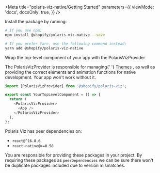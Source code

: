 
<Meta
  title="polaris-viz-native/Getting Started"
  parameters={{
    viewMode: 'docs',
    docsOnly: true,
  }}
/>

<Title>🏁 Getting Started</Title>

<Title type="h2">Installation</Title>

Install the package by running:

```bash
# If you use npm:
npm install @shopify/polaris-viz-native --save

# If you prefer Yarn, use the following command instead:
yarn add @shopify/polaris-viz-native
```

<Title type="h3">Set up PolarisVizProvider</Title>

Wrap the top-level component of your app with the PolarisVizProvider

<Banner type="Alert">
  The PolarisVizProvider is responsible for managing{' '}
  <a href="http://polaris-viz.shopify.io/iframe.html?id=shared-themes-default-themes--page&args=&viewMode=story">
    Themes
  </a>
  , as well as providing the correct elements and animation functions for native
  development. Your app won't work without it.
</Banner>

```js
import {PolarisVizProvider} from '@shopify/polaris-viz';

export const YourTopLevelComponent = () => {
  return (
    <PolarisVizProvider>
      <App />
    </PolarisVizProvider>
  );
};
```

<Title type="h2">Peer dependencies</Title>

Polaris Viz has peer dependencies on:

- `react@^16.8.6`
- `react-native@>=0.58`

You are responsible for providing these packages in your project. By requiring these packages as `peerDependencies` we can be sure there won't be duplicate packages included due to version mismatches.
